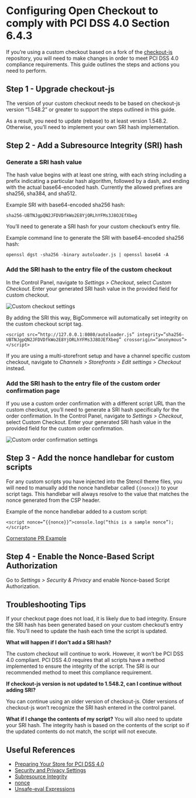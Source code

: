 # Configuring Open Checkout to comply with PCI DSS 4.0 Section 6.4.3
If you’re using a custom checkout based on a fork of the [checkout-js](https://github.com/bigcommerce/checkout-js) repository, you will need to make changes in order to meet PCI DSS 4.0 compliance requirements. This guide outlines the steps and actions you need to perform.

## Step 1 - Upgrade checkout-js
The version of your custom checkout needs to be based on checkout-js version “1.548.2” or greater to support the steps outlined in this guide.

As a result, you need to update (rebase) to at least version 1.548.2. Otherwise, you’ll need to implement your own SRI hash implementation.

## Step 2 - Add a Subresource Integrity (SRI) hash
### Generate a SRI hash value
The hash value begins with at least one string, with each string including a prefix indicating a particular hash algorithm, followed by a dash, and ending with the actual base64-encoded hash. Currently the allowed prefixes are sha256, sha384, and sha512.

Example SRI with base64-encoded sha256 hash:
```
sha256-UBTNJgpQN2JFDVDfkWo2E8YjORLhYFMs3J8OJEfXbeg
```

You’ll need to generate a SRI hash for your custom checkout’s entry file.

Example command line to generate the SRI with base64-encoded sha256 hash:
```
openssl dgst -sha256 -binary autoloader.js | openssl base64 -A
```
### Add the SRI hash to the entry file of the custom checkout
In the Control Panel, navigate to *Settings > Checkout*, select *Custom Checkout*. Enter your generated SRI hash value in the provided field for custom checkout.

![Custom checkout settings](https://storage.googleapis.com/bigcommerce-production-dev-center/images/checkout-sri-settings.png)

By adding the SRI this way, BigCommerce will automatically set integrity on the custom checkout script tag.
```
<script src=”http://127.0.0.1:8080/autoloader.js” integrity=”sha256-UBTNJgpQN2JFDVDfkWo2E8YjORLhYFMs3J8OJEfXbeg” crossorigin=”anonymous”>
</script>
```
<Callout type="info">
 If you are using a multi-storefront setup and have a channel specific custom checkout, navigate to <em>Channels > Storefronts > Edit settings > Checkout</em> instead.
 </Callout>
 
### Add the SRI hash to the entry file of the custom order confirmation page
If you use a custom order confirmation with a different script URL than the custom checkout, you’ll need to generate a SRI hash specifically for the order confirmation. In the Control Panel, navigate to *Settings > Checkout*, select Custom Checkout. Enter your generated SRI hash value in the provided field for the custom order confirmation.

![Custom order confirmation settings](https://storage.googleapis.com/bigcommerce-production-dev-center/images/order-confirmation-sri-settings.png)
## Step 3 - Add the nonce handlebar for custom scripts
For any custom scripts you have injected into the Stencil theme files, you will need to manually add the nonce handlebar called `{{nonce}}` to your script tags. This handlebar will always resolve to the value that matches the nonce generated from the CSP header.

Example of the nonce handlebar added to a custom script:

```
<script nonce=”{{nonce}}”>console.log(“this is a sample nonce”); </script>
```

[Cornerstone PR  Example](https://github.com/bigcommerce/cornerstone/pull/2525/commits/2b0aeddbebe2900b040d918e6ced58ea70f520d3)
## Step 4 - Enable the Nonce-Based Script Authorization

Go to *Settings > Security & Privacy* and enable Nonce-based Script Authorization.

## Troubleshooting Tips
If your checkout page does not load, it is likely due to bad integrity. Ensure the SRI hash has been generated based on your custom checkout’s entry file. You’ll need to update the hash each time the script is updated.

**What will happen if I don’t add a SRI hash?**

The custom checkout will continue to work. However, it won’t be PCI DSS 4.0 compliant. PCI DSS 4.0 requires that all scripts have a method implemented to ensure the integrity of the script. The SRI is our recommended method to meet this compliance requirement. 


**If checkout-js version is not updated to 1.548.2, can I continue without adding SRI?**

You can continue using an older version of checkout-js. Older versions of checkout-js won’t recognize the SRI hash entered in the control panel.

**What if I change the contents of my script?**
You will also need to update your SRI hash. The integrity hash is based on the contents of the script so if the updated contents do not match, the script will not execute.
## Useful References
- [Preparing Your Store for PCI DSS 4.0](https://www.bigcommerce.com.au/blog/preparing-your-store-for-pci-dss-4-0/)
- [Security and Privacy Settings](https://support.bigcommerce.com/s/article/Security-and-Privacy-Settings)
- [Subresource Integrity](https://developer.mozilla.org/en-US/docs/Web/Security/Subresource_Integrity)
- [nonce](https://developer.mozilla.org/en-US/docs/Web/HTML/Global_attributes/nonce)
- [Unsafe-eval Expressions](https://developer.mozilla.org/en-US/docs/Web/HTTP/Headers/Content-Security-Policy/script-src#unsafe_eval_expressions)
